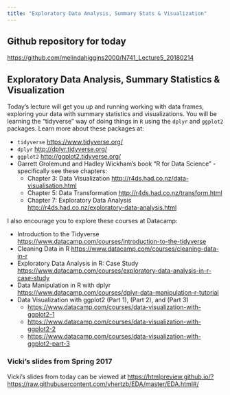 ```yaml
---
title: "Exploratory Data Analysis, Summary Stats & Visualization"
---
```


## Github repository for today

[https://github.com/melindahiggins2000/N741_Lecture5_20180214](https://github.com/melindahiggins2000/N741_Lecture5_20180214)

## Exploratory Data Analysis, Summary Statistics & Visualization

Today's lecture will get you up and running working with data frames, exploring your data with summary statistics and visualizations. You will be learning the "tidyverse" way of doing things in `R` using the `dplyr` and `ggplot2` packages. Learn more about these packages at:

* `tidyverse` [https://www.tidyverse.org/](https://www.tidyverse.org/)
* `dplyr` [http://dplyr.tidyverse.org/](http://dplyr.tidyverse.org/)
* `ggplot2` [http://ggplot2.tidyverse.org/](http://ggplot2.tidyverse.org/)
* Garrett Grolemund and Hadley Wickham's book "R for Data Science" - specifically see these chapters:
    - Chapter 3: Data Visualization [http://r4ds.had.co.nz/data-visualisation.html](http://r4ds.had.co.nz/data-visualisation.html)
    - Chapter 5: Data Transformation [http://r4ds.had.co.nz/transform.html](http://r4ds.had.co.nz/transform.html)
    - Chapter 7: Exploratory Data Analysis [http://r4ds.had.co.nz/exploratory-data-analysis.html](http://r4ds.had.co.nz/exploratory-data-analysis.html)

I also encourage you to explore these courses at Datacamp:

* Introduction to the Tidyverse [https://www.datacamp.com/courses/introduction-to-the-tidyverse](https://www.datacamp.com/courses/introduction-to-the-tidyverse)
* Cleaning Data in R [https://www.datacamp.com/courses/cleaning-data-in-r](https://www.datacamp.com/courses/cleaning-data-in-r)
* Exploratory Data Analysis in R: Case Study [https://www.datacamp.com/courses/exploratory-data-analysis-in-r-case-study](https://www.datacamp.com/courses/exploratory-data-analysis-in-r-case-study)
* Data Manipulation in R with dplyr [https://www.datacamp.com/courses/dplyr-data-manipulation-r-tutorial](https://www.datacamp.com/courses/dplyr-data-manipulation-r-tutorial)
* Data Visualization with ggplot2 (Part 1), (Part 2), and (Part 3)
    - [https://www.datacamp.com/courses/data-visualization-with-ggplot2-1](https://www.datacamp.com/courses/data-visualization-with-ggplot2-1)
    - [https://www.datacamp.com/courses/data-visualization-with-ggplot2-2](https://www.datacamp.com/courses/data-visualization-with-ggplot2-2)
    - [https://www.datacamp.com/courses/data-visualization-with-ggplot2-part-3](https://www.datacamp.com/courses/data-visualization-with-ggplot2-part-3)
    

### Vicki's slides from Spring 2017

Vicki's slides from today can be viewed at [https://htmlpreview.github.io/?https://raw.githubusercontent.com/vhertzb/EDA/master/EDA.html#/](https://htmlpreview.github.io/?https://raw.githubusercontent.com/vhertzb/EDA/master/EDA.html#/)

